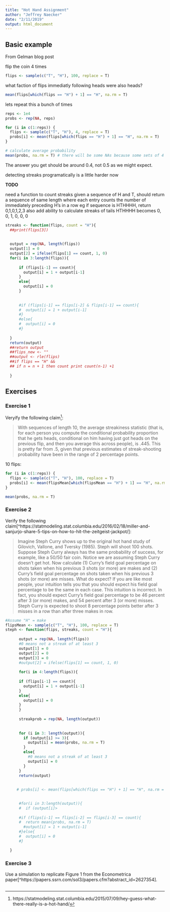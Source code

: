 ```yaml
---
title: "Hot Hand Assignment"
author: "Jeffrey Naecker"
date: "2/11/2019"
output: html_document
---
```


## Basic example

From Gelman blog post

flip the coin 4 times

```r
flips <- sample(c("T", "H"), 100, replace = T)
```

what faction of flips immediatly following heads were also heads?

```r
mean(flips[which(flips == "H") + 1] == "H", na.rm = T)
```

lets repeat this a bunch of times

```r
reps <- 1e4
probs <- rep(NA, reps)

for (i in c(1:reps)) {
  flips <- sample(c("T", "H"), 4, replace = T)
  probs[i] <- mean(flips[which(flips == "H") + 1] == "H", na.rm = T)
}

# calculate average probability
mean(probs, na.rm = T) # there will be some NAs because some sets of 4 flips will have no heads
```

The answer you get should be around 0.4, not 0.5 as we might expect.

detecting streaks programatically is a little harder now

**TODO**

need a function to count streaks
given a sequence of H and T, should return a sequence of same length
where each entry counts the number of immediately preceding H's in a row
eg if sequence is HTHHHH, return 0,1,0,1,2,3
also add ability to calculate streaks of tails
HTHHHH becomes 0, 0, 1, 0, 0, 0

```r
streaks <- function(flips, count = "H"){
  ##print(flips[3])
  
  
  output = rep(NA, length(flips))
  output[1] = 0
  output[2] = ifelse(flips[1] == count, 1, 0)
  for(i in 3:length(flips)){
      
      if (flips[i-1] == count){
        output[i] = 1 + output[i-1]
      }
      else{
        output[i] = 0
      }
      
          
      #if (flips[i-1] == flips[i-2] & flips[i-1] == count){
      #  output[i] = 1 + output[i-1] 
      #}
      #else{
      #  output[i] = 0
      #}
    
  }
  return(output)
  ##return output
  ##flips_new <- ""
  ##output <- rle(flips)
  ##if flips == "H" &&
  ## if n = n + 1 then count print count(n-1) +1
    
  }
```


## Exercises

### Exercise 1

Veryify the following claim^[https://statmodeling.stat.columbia.edu/2015/07/09/hey-guess-what-there-really-is-a-hot-hand/]:

> With sequences of length 10, the average streakiness statistic (that is, for each person you compute the conditional probability proportion that he gets heads, conditional on him having just got heads on the previous flip, and then you average this across people), is .445. This is pretty far from .5, given that previous estimates of streak-shooting probability have been in the range of 2 percentage points.

10 flips:

```r


for (i in c(1:reps)) {
  flips <- sample(c("T", "H"), 100, replace = T)
  probs[i] <- mean(flipsMean[which(flipsMean == "H") + 1] == "H", na.rm = T) ##modify for 2,3
}

mean(probs, na.rm = T)
```



### Exercise 2

Verify the following claim[^https://statmodeling.stat.columbia.edu/2016/02/18/miller-and-sanjurjo-share-5-tips-on-how-to-hit-the-zeitgeist-jackpot/]:

> Imagine Steph Curry shows up to the original hot hand study of Gilovich, Vallone, and Tversky (1985). Steph will shoot 100 shots. Suppose Steph Curry always has the same probability of success, for example, like a 50/50 fair coin. Notice we are assuming Steph Curry doesn’t get hot. Now calculate (1) Curry’s field goal percentage on shots taken when his previous 3 shots (or more) are makes and (2) Curry’s field goal percentage on shots taken when his previous 3 shots (or more) are misses. What do expect? If you are like most people, your intuition tells you that you should expect his field goal percentage to be the same in each case. This intuition is incorrect. In fact, you should expect Curry’s field goal percentage to be 46 percent after 3 (or more) makes, and 54 percent after 3 (or more) misses. Steph Curry is expected to shoot 8 percentage points better after 3 misses in a row than after three makes in row. 


```r
#Assume "H" = make
flipsMean <- sample(c("T", "H"), 100, replace = T)
steph <- function(flips, streaks, count = "H"){
      
      output = rep(NA, length(flips))
      #0 means not a streak of at least 3
      output[1] = 0
      output[2] = 0
      output[3] = 0
      #output[2] = ifelse(flips[1] == count, 1, 0)
      
      for(i in 4:length(flips)){
      
      if (flips[i-1] == count){
        output[i] = 1 + output[i-1]
      }
      else{
        output[i] = 0
      }
      }
      
      streakprob = rep(NA, length(output))
      
      
      for (i in 3: length(output)){
        if (output[i] >= 3){
          output[i] = mean(probs, na.rm = T)
        }
        else{
          #0 means not a streak of at least 3
          output[i] = 0
        }
      }
      return(output)
      
      
     # probs[i] <- mean(flips[which(flips == "H") + 1] == "H", na.rm = T)

      
      #for(i in 3:length(output)){
      #  if (output[i]>
      
      #if (flips[i-1] == flips[i-2] == flips[i-3] == count){
      #  return mean(probs, na.rm = T)
        #output[i] = 1 + output[i-1]
      #}else{
      #  output[i] = 0
      #}

  }

```

### Exercise 3

Use a simulation to replicate Figure 1 from the Econometrica paper[^https://papers.ssrn.com/sol3/papers.cfm?abstract_id=2627354].

```r

```


